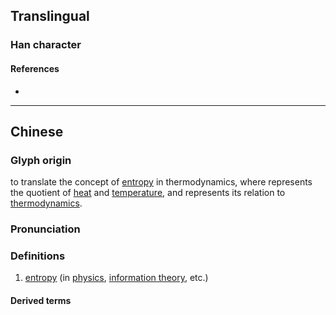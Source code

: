 {{character info/new}}
==Translingual==

===Han character===
{{Han char|rn=86|rad=火|as=11|sn=15|four=90827|canj=FYCB|ids=⿰火商}}

====References====
* {{Han ref|kx=0681.141|hdz=32229.140|uh=71B5|ud=29109|bh=E669|bd=58985}}

----

==Chinese==
{{zh-forms}}
{{zh-wp}}

===Glyph origin===
{{Han compound|火|商|c1=s|c2=p|t1=fire|t2=quotient|ls=ic|ls2=psc|tr2=shāng}}

{{coinage|zh|Hu Gangfu|in=1923|nat=Chinese|occ=physical scientist|w=zh:胡剛復}} to translate the concept of [[entropy]] in thermodynamics, where {{m|zh|商||[[quotient]]}} represents the quotient of [[heat]] and [[temperature]], and {{m|zh|火||fire}} represents its relation to [[thermodynamics]].

===Pronunciation===
{{zh-pron
|m=shāng
|c=soeng1
|h=pfs=sông
|md=siŏng
|mn=siong
|w=1saan
|mc=
|oc=
|ma=
|cat=n,pn,v
}}

===Definitions===
{{zh-hanzi}}

# [[entropy]] (in [[physics]], [[information theory]], etc.)

====Derived terms====
{{zh-der|信息熵|資訊熵|熵增|熵減}}

{{zh-cat|Physics}}